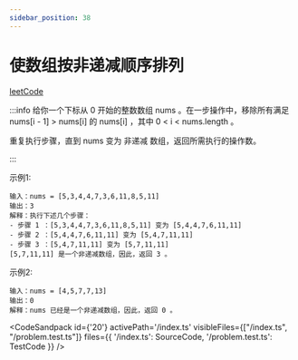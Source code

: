 ```yaml
---
sidebar_position: 38
---
```


# 使数组按非递减顺序排列



[leetCode](https://leetcode.cn/problems/steps-to-make-array-non-decreasing/description/)


:::info
给你一个下标从 0 开始的整数数组 nums 。在一步操作中，移除所有满足 nums[i - 1] > nums[i] 的 nums[i] ，其中 0 < i < nums.length 。

重复执行步骤，直到 nums 变为 非递减 数组，返回所需执行的操作数。

:::

示例1:

```
输入：nums = [5,3,4,4,7,3,6,11,8,5,11]
输出：3
解释：执行下述几个步骤：
- 步骤 1 ：[5,3,4,4,7,3,6,11,8,5,11] 变为 [5,4,4,7,6,11,11]
- 步骤 2 ：[5,4,4,7,6,11,11] 变为 [5,4,7,11,11]
- 步骤 3 ：[5,4,7,11,11] 变为 [5,7,11,11]
[5,7,11,11] 是一个非递减数组，因此，返回 3 。
```

示例2:

```
输入：nums = [4,5,7,7,13]
输出：0
解释：nums 已经是一个非递减数组，因此，返回 0 。
```


<CodeSandpack
  id={'20'}
  activePath='/index.ts'
  visibleFiles={["/index.ts", "/problem.test.ts"]}
  files={{
    '/index.ts': SourceCode,
    '/problem.test.ts': TestCode
  }}
/>
